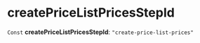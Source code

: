 
# createPriceListPricesStepId

 `Const` **createPriceListPricesStepId**: `"create-price-list-prices"`
